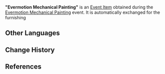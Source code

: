{{Item Infobox
|title        = "Evermotion Mechanical Painting"
|id           = 410010
|image        = Item Evermotion Mechanical Painting Item.png
|type         = Event Items
|quality      = 4
|description  = A gift from a "[[Félix Yogue|dreamer]]" from [[Fontaine]]. It appears to be an exquisitely-made furnishing with some hidden functions.
|source1      = Complete the Evermotion Mechanical Painting during the [[Evermotion Mechanical Painting]] event
|event        = Evermotion Mechanical Painting
}}
'''"Evermotion Mechanical Painting"''' is an [[Event Item]] obtained during the [[Evermotion Mechanical Painting]] event. It is automatically exchanged for the furnishing {{LL|"Evermotion Mechanical Painting"|.}}

==Other Languages==
{{Other Languages|default_hidden=1
|en      = "Evermotion Mechanical Painting"
|zhs     = 「恒动械画」
|zhs_rm  = 
|zht     = 「恆動械畫」
|zht_rm  = 
|ja      = 「からくり械画」
|ja_rm   = "Karakuri Kaiga"<ref>YouTube: [https://youtu.be/9u8o9HvSQH4 Ver.3.7{{ja|「決闘！召喚の頂！」予告番組}}]</ref>
|ko      = 「무한동력 기계 화폭」
|ko_rm   = 
|es      = Mecanopuzle de moción perpetua
|fr      = Cadre mécanique perpétuel
|ru      = Вечно движущаяся картина
|th      = "ภาพเครื่องจักรนิรันดร์"
|th_rm   = 
|vi      = Tranh Máy Móc Vĩnh Cửu
|de      = „Mechanisches Perpetuum-Mobile-Puzzle“
|id      = "Lukisan Mekanik Abadi"
|pt      = Pintura Mecânica de Movimento Perpétuo
|tr      = "Hareketli Mekanik Tablo"
|it      = Dipinto meccanico in movimento
}}

==Change History==
{{Change History|2.8}}

==References==
{{Reflist}}